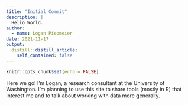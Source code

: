 ```yaml
---
title: "Initial Commit"
description: |
  Hello World.
author:
  - name: Logan Piepmeier
date: 2021-11-17
output:
  distill::distill_article:
    self_contained: false
---
```



```r
knitr::opts_chunk$set(echo = FALSE)
```

Here we go! I'm Logan, a research consultant at the University of Washington. I'm planning to use this site to share tools (mostly in R) that interest me and to talk about working with data more generally. 
